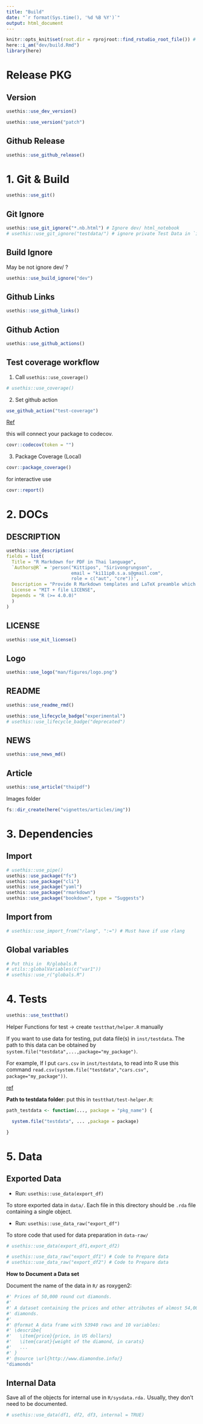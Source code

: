 ```yaml
---
title: "Build"
date: "`r format(Sys.time(), '%d %B %Y')`"
output: html_document
---
```


```r
knitr::opts_knit$set(root.dir = rprojroot::find_rstudio_root_file()) # Set WD to Root
here::i_am("dev/build.Rmd")
library(here)
```

# Release PKG

## Version

```r
usethis::use_dev_version()
```

```r
usethis::use_version("patch")
```

## Github Release

```r
usethis::use_github_release()
```



# 1. Git & Build

```r
usethis::use_git()
```

## Git Ignore

```r
usethis::use_git_ignore("*.nb.html") # Ignore dev/ html_notebook
# usethis::use_git_ignore("testdata/") # ignore private Test Data in `inst/testdata`
```
## Build Ignore

May be not ignore dev/ ?

```r
usethis::use_build_ignore("dev")
```

## Github Links

```r
usethis::use_github_links()
```

## Github Action

```r
usethis::use_github_actions()
```


## Test coverage workflow

1. Call `usethis::use_coverage()`

```r
# usethis::use_coverage()
```

2. Set github action

```r
use_github_action("test-coverage")
```

[Ref](https://github.com/r-lib/actions/tree/v1/examples#test-coverage-workflow)

this will connect your package to codecov.

```r
covr::codecov(token = "")
```


3. Package Coverage (Local)

```r
covr::package_coverage()
```

for interactive use

```r
covr::report()
```





# 2. DOCs


## DESCRIPTION

```r
usethis::use_description(
fields = list(
  Title = "R Markdown for PDF in Thai language",
  `Authors@R` = 'person("Kittipos", "Sirivongrungson", 
                        email = "ki11ip0.s.a.s@gmail.com", 
                        role = c("aut", "cre"))',
  Description = "Provide R Markdown templates and LaTeX preamble which is necessary for creating PDF in Thai language.",
  License = "MIT + file LICENSE",
  Depends = "R (>= 4.0.0)"
  )
)
```


## LICENSE

```r
usethis::use_mit_license()
```

## Logo

```r
usethis::use_logo("man/figures/logo.png")
```


## README

```r
usethis::use_readme_rmd()
```



```r
usethis::use_lifecycle_badge("experimental")
# usethis::use_lifecycle_badge("deprecated")
```

## NEWS

```r
usethis::use_news_md()
```


## Article

```r
usethis::use_article("thaipdf")
```

Images folder

```r
fs::dir_create(here("vignettes/articles/img"))
```



# 3. Dependencies

## Import

```r
# usethis::use_pipe()
usethis::use_package("fs")
usethis::use_package("cli")
usethis::use_package("yaml")
usethis::use_package("rmarkdown")
usethis::use_package("bookdown", type = "Suggests")
```




## Import from

```r
# usethis::use_import_from("rlang", ":=") # Must have if use rlang
```

## Global variables


```r
# Put this in  R/globals.R
# utils::globalVariables(c("var1"))
# usethis::use_r("globals.R")
```

# 4. Tests

```r
usethis::use_testthat()
```

Helper Functions for test -> create `testthat/helper.R` manually


If you want to use data for testing, put data file(s) in `inst/testdata`.
The path to this data can be obtained by `system.file("testdata",...,package="my_package")`.

For example, If I put `cars.csv` in `inst/testdata`, to read into R use this command `read.csv(system.file("testdata","cars.csv", package="my_package"))`.

[ref](https://stackoverflow.com/questions/32328802/where-should-i-put-data-for-automated-tests-with-testthat)


**Path to testdata folder**: put this in `testthat/test-helper.R`:

```r
path_testdata <- function(..., package = "pkg_name") {

  system.file("testdata", ... ,package = package)

}
```


# 5. Data

## Exported Data

-   Run: `usethis::use_data(export_df)`

To store exported data in `data/`. 
Each file in this directory should be `.rda` file containing a single object.

-   Run: `usethis::use_data_raw("export_df")`

To store code that used for data preparation in `data-raw/` 


```r
# usethis::use_data(export_df1,export_df2) 

# usethis::use_data_raw("export_df1") # Code to Prepare data
# usethis::use_data_raw("export_df2") # Code to Prepare data
```

**How to Document a Data set**

Document the name of the data in `R/` as roxygen2:

```r
#' Prices of 50,000 round cut diamonds.
#'
#' A dataset containing the prices and other attributes of almost 54,000
#' diamonds.
#'
#' @format A data frame with 53940 rows and 10 variables:
#' \describe{
#'   \item{price}{price, in US dollars}
#'   \item{carat}{weight of the diamond, in carats}
#'   ...
#' }
#' @source \url{http://www.diamondse.info/}
"diamonds"
```




## Internal Data

Save all of the objects for internal use in `R/sysdata.rda.`
Usually, they don’t need to be documented.

```r
# usethis::use_data(df1, df2, df3, internal = TRUE)
```



